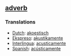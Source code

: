 == [[adverb]] == 
=== Translations ===
*[[Dutch]]: [[akoestisch]]
*[[Ekspreso]]: [[akustikamente]]
*[[Interlingua]]: [[acusticamente]] 
*[[Spanish]]: [[acústicamente]]